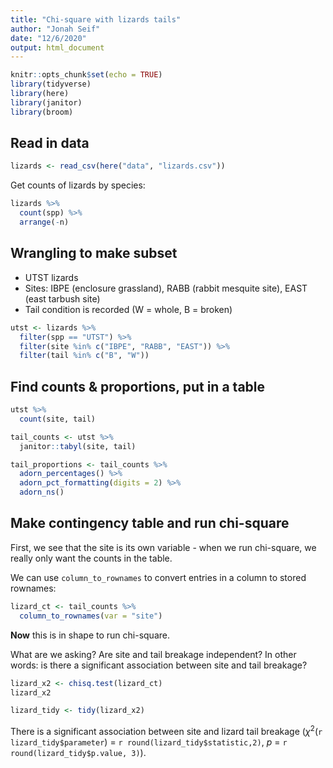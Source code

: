 ```yaml
---
title: "Chi-square with lizards tails"
author: "Jonah Seif"
date: "12/6/2020"
output: html_document
---
```


```r
knitr::opts_chunk$set(echo = TRUE)
library(tidyverse)
library(here)
library(janitor)
library(broom)
```

## Read in data
```r
lizards <- read_csv(here("data", "lizards.csv"))
```


Get counts of lizards by species:
```r
lizards %>% 
  count(spp) %>% 
  arrange(-n)
```



## Wrangling to make subset

- UTST lizards
- Sites: IBPE (enclosure grassland), RABB (rabbit mesquite site), EAST (east tarbush site)
- Tail condition is recorded (W = whole, B = broken)

```r
utst <- lizards %>% 
  filter(spp == "UTST") %>%
  filter(site %in% c("IBPE", "RABB", "EAST")) %>% 
  filter(tail %in% c("B", "W"))
```

## Find counts & proportions, put in a table

```r
utst %>% 
  count(site, tail)
```

```r
tail_counts <- utst %>% 
  janitor::tabyl(site, tail)

tail_proportions <- tail_counts %>% 
  adorn_percentages() %>% 
  adorn_pct_formatting(digits = 2) %>% 
  adorn_ns()
```

## Make contingency table and run chi-square

First, we see that the site is its own variable - when we run chi-square, we really only want the counts in the table. 

We can use `column_to_rownames` to convert entries in a column to stored rownames: 

```r
lizard_ct <- tail_counts %>% 
  column_to_rownames(var = "site")
```

**Now** this is in shape to run chi-square. 

What are we asking? Are site and tail breakage independent? In other words: is there a significant association between site and tail breakage? 

```r
lizard_x2 <- chisq.test(lizard_ct)
lizard_x2

lizard_tidy <- tidy(lizard_x2)
```
There is a significant association between site and lizard tail breakage ($\chi$^2^(`r lizard_tidy$parameter`) = `r round(lizard_tidy$statistic,2)`, *p* = `r round(lizard_tidy$p.value, 3)`).




